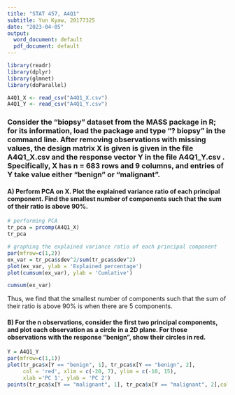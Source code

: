 ```yaml
---
title: "STAT 457, A4Q1"
subtitle: Yun Kyaw, 20177325
date: "2023-04-05"
output:
  word_document: default
  pdf_document: default
---
```


```r
library(readr)
library(dplyr)
library(glmnet)
library(doParallel)

A4Q1_X <- read_csv("A4Q1_X.csv")
A4Q1_Y <- read_csv("A4Q1_Y.csv")
```

### Consider the "biopsy" dataset from the MASS package in R; for its information, load the package and type "? biopsy" in the command line. After removing observations with missing values, the design matrix X is given is given in the file A4Q1_X.csv and the response vector Y in the file A4Q1_Y.csv . Specifically, X has n = 683 rows and 9 columns, and entries of Y take value either "benign" or "malignant".

#### A) Perform PCA on X. Plot the explained variance ratio of each principal component. Find the smallest number of components such that the sum of their ratio is above 90%.

```r
# performing PCA
tr_pca = prcomp(A4Q1_X)
tr_pca
```

```r
# graphing the explained variance ratio of each principal component
par(mfrow=c(1,2))
ex_var = tr_pca$sdev^2/sum(tr_pca$sdev^2)
plot(ex_var, ylab = 'Explained percentage')
plot(cumsum(ex_var), ylab = 'Cumlative')
```

```r
cumsum(ex_var)
```

Thus, we find that the smallest number of components such that the sum of their ratio is above 90% is when there are 5 components.

#### B) For the n observations, consider the first two principal components, and plot each observation as a circle in a 2D plane. For those observations with the response "benign", show their circles in red.

```r
Y = A4Q1_Y
par(mfrow=c(1,1))
plot(tr_pca$x[Y == "benign", 1], tr_pca$x[Y == "benign", 2],
     col = 'red', xlim = c(-20, 7), ylim = c(-10, 15),
     xlab ='PC 1', ylab = 'PC 2')
points(tr_pca$x[Y == "malignant", 1], tr_pca$x[Y == "malignant", 2],col = 'blue')
```
